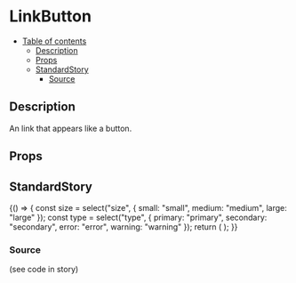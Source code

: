
<Meta title="general/link-button" component={LinkButton} />

# LinkButton

- [Table of contents](#linkbutton)
  * [Description](#description)
  * [Props](#props)
  * [StandardStory](#standardstory)
    + [Source](#source)

## Description
An link that appears like a button.

## Props
<Props of={LinkButton} />

## StandardStory
<Preview>
	<Story name="standard">
		{() => {
			const size = select("size", {
				small: "small",
				medium: "medium",
				large: "large"
			});
			const type = select("type", {
				primary: "primary",
				secondary: "secondary",
				error: "error",
				warning: "warning"
			});
			return (
				<Paper>
					<LinkButton
						to="#"
						text="Click me!"
						size={size}
						type={type}
					/>
				</Paper>
			);
		}}
	</Story>
</Preview>

### Source
(see code in story)
